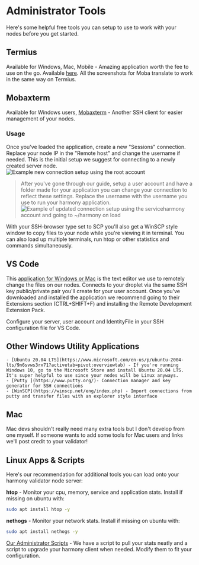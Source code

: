 
# Administrator Tools
Here's some helpful free tools you can setup to use to work with your nodes before you get started.
## Termius
Available for Windows, Mac, Mobile - Amazing application worth the fee to use on the go. Available [here](https://termius.com).
<Callout emoji="ℹ️">
All the screenshots for Moba translate to work in the same way on Termius.
</Callout>
## Mobaxterm
Available for Windows users, [Mobaxterm](https://mobaxterm.mobatek.net/download-home-edition.html) - Another SSH client for easier management of your nodes.
### Usage
Once you've loaded the application, create a new "Sessions" connection. 
<Callout type="error" emoji="️🚫">
Replace your node IP in the "Remote host" and change the username if needed. This is the initial setup we suggest for connecting to a newly created server node.
</Callout>
![Example new connection setup using the root account](/image_16.png)
> After you've gone through our guide, setup a user account and have a folder made for your application you can change your connection to reflect these settings. Replace the username with the username you use to run your harmony application.
![Example of updated connection setup using the serviceharmony account and going to ~/harmony on load](/image_8.png)

With your SSH-browser type set to SCP you'll also get a WinSCP style window to copy files to your node while you're viewing it in terminal.
<Callout emoji="ℹ️">
You can also load up multiple terminals, run htop or other statistics and commands simultaneously. 
</Callout>
## VS Code 
This [application for Windows or Mac](https://code.visualstudio.com/) is the text editor we use to remotely change the files on our nodes. Connects to your droplet via the same SSH key public/private pair you'll create for your user account.
<Callout emoji="ℹ️">
Once you've downloaded and installed the application we recommend going to their Extensions section \(CTRL+SHIFT+F\) and installing the Remote Development Extension Pack.
</Callout>

Configure your server, user account and IdentityFile in your SSH configuration file for VS Code.

## Other Windows Utility Applications
    - [Ubuntu 20.04 LTS](https://www.microsoft.com/en-us/p/ubuntu-2004-lts/9n6svws3rx71?activetab=pivot:overviewtab) - If you're running Windows 10, go to the Microsoft Store and install Ubuntu 20.04 LTS. It's super helpful to use since your nodes will be Linux anyways.  
    - [Putty ](https://www.putty.org/)- Connection manager and key generator for SSH connections  
    - [WinSCP](https://winscp.net/eng/index.php) - Import connections from putty and transfer files with an explorer style interface
## Mac
Mac devs shouldn't really need many extra tools but I don't develop from one myself. If someone wants to add some tools for Mac users and links we'll post credit to your validator!
## Linux Apps & Scripts
Here's our recommendation for additional tools you can load onto your harmony validator node server:

**htop** - Monitor your cpu, memory, service and application stats. Install if missing on ubuntu with:

```bash
sudo apt install htop -y
```

**nethogs** - Monitor your network stats. Install if missing on ubuntu with:

```bash
sudo apt install nethogs -y
```

[Our Administrator Scripts](/post/tools/scripts/) - We have a script to pull your stats neatly and a script to upgrade your harmony client when needed. Modify them to fit your configuration.